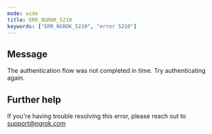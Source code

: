 ```yaml
---
mode: wide
title: ERR_NGROK_5210
keywords: ["ERR_NGROK_5210", "error 5210"]
---
```


## Message

The authentication flow was not completed in time. Try authenticating again.

## Further help

If you're having trouble resolving this error, please reach out to [support@ngrok.com](mailto:support@ngrok.com?subject=Help%20with%20ERR_NGROK_5210)
